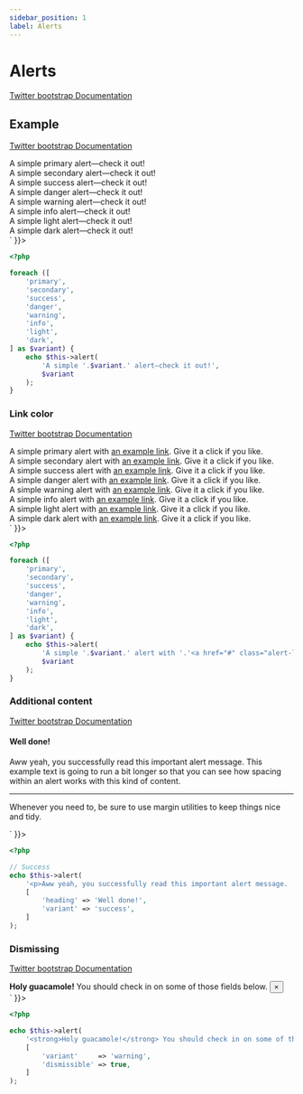 ```yaml
---
sidebar_position: 1
label: Alerts
---
```



# Alerts

[Twitter bootstrap Documentation](https://getbootstrap.com/docs/4.5/components/alerts/)

## Example

[Twitter bootstrap Documentation](https://getbootstrap.com/docs/4.5/components/alerts/#examples)

<Tabs>
<TabItem value="result" label="Result" default>
  <HtmlCode bootstrapVersion="4.5">
      <div dangerouslySetInnerHTML={{ __html: `<div class="alert alert-primary" role="alert">
    A simple primary alert—check it out!
</div>
<div class="alert alert-secondary" role="alert">
    A simple secondary alert—check it out!
</div>
<div class="alert alert-success" role="alert">
    A simple success alert—check it out!
</div>
<div class="alert alert-danger" role="alert">
    A simple danger alert—check it out!
</div>
<div class="alert alert-warning" role="alert">
    A simple warning alert—check it out!
</div>
<div class="alert alert-info" role="alert">
    A simple info alert—check it out!
</div>
<div class="alert alert-light" role="alert">
    A simple light alert—check it out!
</div>
<div class="alert alert-dark" role="alert">
    A simple dark alert—check it out!
</div>` }}></div>
  </HtmlCode>
</TabItem>
<TabItem value="source" label="Source">

```php
<?php

foreach ([
    'primary',
    'secondary',
    'success',
    'danger',
    'warning',
    'info',
    'light',
    'dark',
] as $variant) {
    echo $this->alert(
        'A simple '.$variant.' alert—check it out!',
        $variant
    );
}

```

</TabItem>
</Tabs>

### Link color

[Twitter bootstrap Documentation](https://getbootstrap.com/docs/4.5/components/alerts/#link-color)

<Tabs>
<TabItem value="result" label="Result" default>
  <HtmlCode bootstrapVersion="4.5">
      <div dangerouslySetInnerHTML={{ __html: `<div class="alert alert-primary" role="alert">
    A simple primary alert with <a href="#" class="alert-link">an example link</a>. Give it a click if you like.
</div>
<div class="alert alert-secondary" role="alert">
    A simple secondary alert with <a href="#" class="alert-link">an example link</a>. Give it a click if you like.
</div>
<div class="alert alert-success" role="alert">
    A simple success alert with <a href="#" class="alert-link">an example link</a>. Give it a click if you like.
</div>
<div class="alert alert-danger" role="alert">
    A simple danger alert with <a href="#" class="alert-link">an example link</a>. Give it a click if you like.
</div>
<div class="alert alert-warning" role="alert">
    A simple warning alert with <a href="#" class="alert-link">an example link</a>. Give it a click if you like.
</div>
<div class="alert alert-info" role="alert">
    A simple info alert with <a href="#" class="alert-link">an example link</a>. Give it a click if you like.
</div>
<div class="alert alert-light" role="alert">
    A simple light alert with <a href="#" class="alert-link">an example link</a>. Give it a click if you like.
</div>
<div class="alert alert-dark" role="alert">
    A simple dark alert with <a href="#" class="alert-link">an example link</a>. Give it a click if you like.
</div>` }}></div>
  </HtmlCode>
</TabItem>
<TabItem value="source" label="Source">

```php
<?php

foreach ([
    'primary',
    'secondary',
    'success',
    'danger',
    'warning',
    'info',
    'light',
    'dark',
] as $variant) {
    echo $this->alert(
        'A simple '.$variant.' alert with '.'<a href="#" class="alert-link">an example link</a>. '.'Give it a click if you like.',
        $variant
    );
}

```

</TabItem>
</Tabs>

### Additional content

[Twitter bootstrap Documentation](https://getbootstrap.com/docs/4.5/components/alerts/#additional-content)

<Tabs>
<TabItem value="result" label="Result" default>
  <HtmlCode bootstrapVersion="4.5">
      <div dangerouslySetInnerHTML={{ __html: `<div class="alert alert-success" role="alert">
    <h4 class="alert-heading">Well done!</h4>
    <p>Aww yeah, you successfully read this important alert message. This example text is going to run a bit longer so that you can see how spacing within an alert works with this kind of content.</p>
    <hr></hr>
    <p class="mb-0">Whenever you need to, be sure to use margin utilities to keep things nice and tidy.</p>
</div>` }}></div>
  </HtmlCode>
</TabItem>
<TabItem value="source" label="Source">

```php
<?php

// Success
echo $this->alert(
    '<p>Aww yeah, you successfully read this important alert message. '.'This example text is going to run a bit longer so that you can see '.'how spacing within an alert works with this kind of content.</p>'.'<hr/>'.'<p class="mb-0">'.'Whenever you need to, be sure to use margin utilities to keep things nice and tidy.'.'</p>',
    [
        'heading' => 'Well done!',
        'variant' => 'success',
    ]
);

```

</TabItem>
</Tabs>

### Dismissing

[Twitter bootstrap Documentation](https://getbootstrap.com/docs/4.5/components/alerts/#dismissing)

<Tabs>
<TabItem value="result" label="Result" default>
  <HtmlCode bootstrapVersion="4.5">
      <div dangerouslySetInnerHTML={{ __html: `<div class="alert alert-dismissible alert-warning fade show" role="alert">
    <strong>Holy guacamole!</strong> You should check in on some of those fields below.
    <button aria-label="Close" class="close" data-dismiss="alert" type="button"><span aria-hidden="true">×</span></button>
</div>` }}></div>
  </HtmlCode>
</TabItem>
<TabItem value="source" label="Source">

```php
<?php

echo $this->alert(
    '<strong>Holy guacamole!</strong> You should check in on some of those fields below.',
    [
        'variant'     => 'warning',
        'dismissible' => true,
    ]
);

```

</TabItem>
</Tabs>

